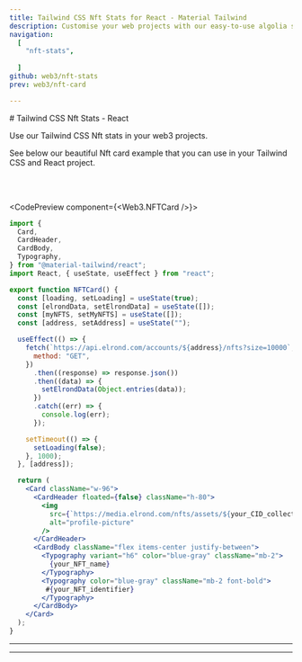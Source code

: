 ```yaml
---
title: Tailwind CSS Nft Stats for React - Material Tailwind
description: Customise your web projects with our easy-to-use algolia search example for Tailwind CSS and React using Material Design guidelines.
navigation:
  [
    "nft-stats",
   
  ]
github: web3/nft-stats
prev: web3/nft-card

---
```


<DocsTitle href="nft-stats">
# Tailwind CSS Nft Stats - React
</DocsTitle>

Use our Tailwind CSS Nft stats in your web3 projects.

See below our beautiful Nft card example that you can use in your Tailwind CSS and React project. 


<br />
<br />

<CodePreview component={<Web3.NFTCard />}>
```jsx
import {
  Card,
  CardHeader,
  CardBody,
  Typography,
} from "@material-tailwind/react";
import React, { useState, useEffect } from "react";

export function NFTCard() {
  const [loading, setLoading] = useState(true);
  const [elrondData, setElrondData] = useState([]);
  const [myNFTS, setMyNFTS] = useState([]);
  const [address, setAddress] = useState("");

  useEffect(() => {
    fetch(`https://api.elrond.com/accounts/${address}/nfts?size=10000`, {
      method: "GET",
    })
      .then((response) => response.json())
      .then((data) => {
        setElrondData(Object.entries(data));
      })
      .catch((err) => {
        console.log(err);
      });

    setTimeout(() => {
      setLoading(false);
    }, 1000);
  }, [address]);

  return (
    <Card className="w-96">
      <CardHeader floated={false} className="h-80">
        <img
          src={`https://media.elrond.com/nfts/assets/${your_CID_collection}/{your_NFT_identifier}.png`}
          alt="profile-picture"
        />
      </CardHeader>
      <CardBody className="flex items-center justify-between">
        <Typography variant="h6" color="blue-gray" className="mb-2">
          {your_NFT_name}
        </Typography>
        <Typography color="blue-gray" className="mb-2 font-bold">
         #{your_NFT_identifier}
        </Typography>
      </CardBody>
    </Card>
  );
}
```
</CodePreview>

---



---